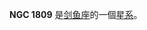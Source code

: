 {{NGCInfoBox|NGCID=NGC 1809|發現者=約翰·弗里德里希·威廉·赫歇爾|發現日期=1834年12月-日|其他編號=ESO 56-48,IRAS05023-6937|曆元=J2000.0|赤經=5時2分5.3秒
|赤緯=-69°34'6"|星座=剑鱼座|星體=星系|星等=12.5|表面亮度=13.4|藍等=13.2}}

'''NGC 1809''' 是[[剑鱼座|剑鱼座]]的一個[[星系|星系]]。

{{NGCReference|1809}}
{{Catalogs|NGC=1809}}